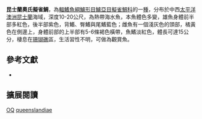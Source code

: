 {{Speciesbox
| name = 昆士蘭奧氏擬雀鯛
| image = 
| image_width = 250px
| image_caption = 
| status = NE
| status_system = IUCN3.1
| genus = Ogilbyina
| species = queenslandiae
| authority = [[Saville-Kent|Saville-Kent]],[[1893年|1893年]]
| synonyms = *''Polyacanthus queenslandiae '',Saville-Kent, 1893 
*''Pseudochromis queenslandiae '',Saville-Kent, 1893 
}}

'''昆士蘭奧氏擬雀鯛'''，為[[輻鰭魚綱|輻鰭魚綱]][[鱸形目|鱸形目]][[鱸亞目|鱸亞目]][[擬雀鯛科|擬雀鯛科]]的一[[種|種]]，分布於中西[[太平洋|太平洋]][[澳洲|澳洲]][[昆士蘭|昆士蘭]]海域，深度10-20公尺，為熱帶海水魚，本魚體色多變，雄魚身體前半部多紅色，後半部紫色，背鰭、臀鰭與尾鰭藍色；雌魚有一個淺灰色的頭部，橘黃色在側邊上，身體前部的上半部有5-6條褐色橫帶，魚鰭淡紅色，體長可達15公分，棲息在[[珊瑚礁|珊瑚礁]]區，生活習性不明，可做為觀賞魚。
==參考文獻 ==
*{{FishBase_species|genus=Ogilbyina|species=queenslandiae |year=2017|month=2}}

== 擴展閱讀 ==
{{refbegin}}
{{wikispecies-inline|Ogilbyina queenslandiae|昆士蘭奧氏擬雀鯛}}
{{refend}}
{{Taxonbar|from=Q2466094}}

[[Category:觀賞魚|OQ]]
[[Category:奧氏擬雀鯛屬|queenslandiae]]


{{鱸形目小作品}}